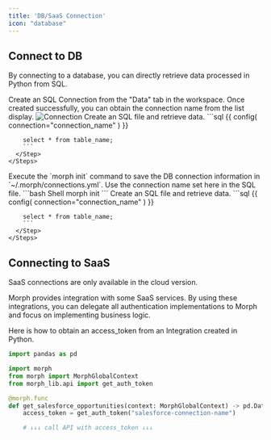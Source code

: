 ```yaml
---
title: 'DB/SaaS Connection'
icon: "database"
---
```


## Connect to DB

By connecting to a database, you can directly retrieve data processed in Python from SQL.

<Tabs>
  <Tab title="Cloud">
    <Steps>
      <Step title="Create an SQL Connection">
        Create an SQL Connection from the "Data" tab in the workspace.
      </Step>
      <Step title="Obtain the Connection Name of the SQL Connection">
      Once created successfully, you can obtain the connection name from the list display.
      <img src="/assets/images/docs/connection.png" alt="Connection" />
      </Step>
      <Step title="Create an SQL File and Retrieve Data">
        Create an SQL file and retrieve data.
        ```sql
        {{
          config(
            connection="connection_name"
          )
        }}

        select * from table_name;
        ```
      </Step>
    </Steps>
  </Tab>
  <Tab title="Local">
    <Steps>
      <Step title="Install Morph with pip Command">
        Execute the `morph init` command to save the DB connection information in `~/.morph/connections.yml`.
        Use the connection name set here in the SQL file.
        ```bash Shell
        morph init
        ```
      </Step>
      <Step title="Create an SQL File and Retrieve Data">
        Create an SQL file and retrieve data.
        ```sql
        {{
          config(
            connection="connection_name"
          )
        }}

        select * from table_name;
        ```
      </Step>
    </Steps>
  </Tab>
</Tabs>

## Connecting to SaaS

<Warning>SaaS connections are only available in the cloud version.</Warning>

Morph provides integration with some SaaS services.
By using these integrations, you can delegate all authentication implementations to Morph and focus on implementing business logic.

Here is how to obtain an access_token from an Integration created in Python.

```python
import pandas as pd

import morph
from morph import MorphGlobalContext
from morph_lib.api import get_auth_token

@morph.func
def get_salesforce_opportunities(context: MorphGlobalContext) -> pd.DataFrame:
    access_token = get_auth_token("salesforce-connection-name")

    # ↓↓↓ call API with access_token ↓↓↓
```